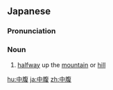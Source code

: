 ==Japanese==
{{ja-kanjitab|ちゅう|ふく|yomi=on}}

===Pronunciation===
{{ja-pron|ちゅうふく|y=on}}

===Noun===
{{ja-noun|ちゅうふく}}

# [[halfway]] up the [[mountain]] or [[hill]]

[[hu:中腹]]
[[ja:中腹]]
[[zh:中腹]]